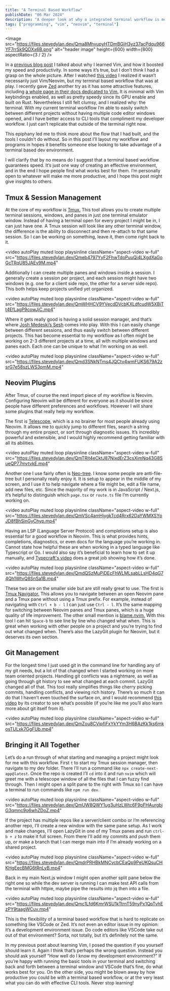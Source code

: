 ```yaml
---
title: "A Terminal Based Workflow"
publishDate: "06 Mar 2024"
description: "A deeper look at why a integrated terminal workflow is more than just using vim"
tags: ["programming", "vim", "neovim", "terminal"]
---
```



<Image
	src="https://files.stevedylan.dev/Qma8MhvupyHTDmBGiH3yz37acPdqu966YF7rrSk9QDXx6B.png"
	alt="header image"
	height={600}
	width={800}
	aspectRatio={3 / 2}
/>

In a [previous blog post](https://stevedylan.dev/posts/why-i-learned-vim) I talked about why I learned Vim, and how it boosted my speed and productivity. In some ways it’s true, but I don’t think I had a grasp on the whole picture. After I watched [this video](https://youtu.be/5wy2iLU5fs0?si=uZ2e6_EUFkrk4Vrp) I realized it wasn’t necessarily just Vim/Neovim, but my terminal based workflow that was at play. I recently gave [Zed](https://zed.dev) another try as it has some attractive features, including [a whole page in their docs dedicated to Vim.](https://zed.dev/docs/vim) It is minimal with Vim keybindings enabled, as well as pretty speedy since its GPU enable and built on Rust. Nevertheless I still felt clumsy, and I realized why: the terminal. With my current terminal workflow I’m able to easily switch between different projects without having multiple code editor windows opened, and I have better access to CLI tools that compliment my developer workflow. I just can’t replicate that outside of the terminal right now.

This epiphany led me to think more about the flow that I had built, and the tools I couldn’t do without. So in this post I’ll layout my workflow and programs in hopes it benefits someone else looking to take advantage of a terminal based dev environment.

I will clarify that by no means do I suggest that a terminal based workflow guarantees speed. It’s just one way of creating an effective environment, and in the end I hope people find what works best for them. I’m personally open to whatever will make me more productive, and I hope this post might give insights to others.

## Tmux & Session Management

At the core of my workflow is [Tmux.](https://github.com/tmux/tmux) This tool allows you to create multiple terminal sessions, windows, and panes in just one terminal emulator window. Instead of having a terminal open for every project I might be in, I can just have one. A Tmux session will look like any other terminal window, the difference is the ability to disconnect and then re-attach to that same session. So I can be working on something, leave it, then come right back to it.

<video
	autoPlay
	muted
	loop
	playsinline
	className="aspect-video w-full"
	src="https://files.stevedylan.dev/Qmeb4797YyF2FhwTdoPuuQi4LXgdXaGoGcTRqU85JAEv9M.mp4"
></video>

Additionally I can create multiple panes and windows inside a session. I generally create a session per project, and each session might have two windows (e.g. one for a client side repo, the other for a server side repo). This both helps keep projects unified yet organized.

<video
	autoPlay
	muted
	loop
	playsinline
	className="aspect-video w-full"
	src="https://files.stevedylan.dev/QmWHHCV9YVecdDVcbKXLdfcudW5XBiTt4EfLagP9cowJjC.mp4"
></video>

Where it gets really good is having a solid session manager, and that’s where [Josh Medeski’s Sesh](https://github.com/joshmedeski/sesh) comes into play. With this I can easily change between different sessions, and thus easily switch between different projects. This has become essential to my workflow as I often might be working on 2-3 different projects at a time, all with multiple windows and panes each. Each one can be unique to what I’m working on as well.

<video
	autoPlay
	muted
	loop
	playsinline
	className="aspect-video w-full"
	src="https://files.stevedylan.dev/Qmd3SNkNTms4JQCtv4wmFUKS679A2zsrG7e58szLWS3pmM.mp4"
></video>

## Neovim Plugins

After Tmux, of course the next import piece of my workflow is Neovim. Configuring Neovim will be different for everyone as it should be since people have different preferences and workflows. However I will share some plugins that really help my workflow.

The first is [Telescope](https://github.com/nvim-telescope/telescope.nvim), which is a no brainer for most people already using Neovim. It allows me to quickly jump to different files, search a string through my entire project, or sort through diagnostic issues. It’s incredibly powerful and extensible, and I would highly recommend getting familiar with all its abilities.

<video
	autoPlay
	muted
	loop
	playsinline
	className="aspect-video w-full"
	src="https://files.stevedylan.dev/QmTRit4eCktJ87NjxdErZ3csXimNq43G8SueQP77mvtvkE.mp4"
></video>

Another one I use fairly often is [Neo-tree](https://github.com/nvim-neo-tree/neo-tree.nvim). I know some people are anti-file-tree but I personally really enjoy it. It is setup to appear in the middle of my screen, and I use it to help navigate where a file might be, edit a file name, add new files, etc. Since the majority of my work is in JavaScript / Next.js, it’s helpful to distinguish which `page.tsx` or `route.ts` file I’m currently working on.

<video
	autoPlay
	muted
	loop
	playsinline
	className="aspect-video w-full"
	src="https://files.stevedylan.dev/QmVSc4amHjygkTcd4Rrx62DaYWMXSYpJD8fBhSinGyChyp.mp4"
></video>

Having an LSP (Language Server Protocol) and completions setup is also essential for a good workflow in Neovim. This is what provides hints, completions, diagnostics, or even docs for the language you’re working in. Cannot state how helpful these are when working in a typed language like Typescript or Go. I would also say it’s beneficial to learn how to set it up manually, and [Typecraft's video](https://youtu.be/S-xzYgTLVJE?si=xG7c-Yx0fkxRHwx0) does a great job showing how it’s done.

<video
	autoPlay
	muted
	loop
	playsinline
	className="aspect-video w-full"
	src="https://files.stevedylan.dev/QmdQSzMuPiDEcFhWLMLsabLLsHD4qG74Qh1WtvQ8SnSa1B.mp4"
></video>

These two are on the smaller side but are still really great to use. The first is [Tmux Navigator.](https://github.com/christoomey/vim-tmux-navigator) This allows you to navigate between an open Neovim pane and a Tmux pane without using a Tmux prefix. For example, instead of navigating with `Ctrl + b - l` I can just use `Ctrl - l`. It’s the same mapping for switching between Neovim panes and Tmux panes, which is a huge quality of life improvement. The other small mention is [blame.nvim.](https://github.com/FabijanZulj/blame.nvim) With this tool I can hit `Space-b` to see line by line who changed what when. This is great when working with other people on a project and you’re trying to find out what changed when. There’s also the LazyGit plugin for Neovim, but it deserves its own section.

## Git Management

For the longest time I just used git in the command line for handling any of my git needs, but a lot of that changed when I started working on more team oriented projects. Handling git conflicts was a nightmare, as well as going through git history to see what changed at each commit. LazyGit changed all of that. This tool really simplifies things like cherry picking commits, handling conflicts, and viewing rich history. There’s so much it can do that I haven’t even touched the surface on, and I would recommend [this video](https://youtu.be/CPLdltN7wgE?si=7XqMjlwpi5tmWFpA) by its creator to see what’s possible (if you’re like me you’ll also learn more about git itself from it).

<video
	autoPlay
	muted
	loop
	playsinline
	className="aspect-video w-full"
	src="https://files.stevedylan.dev/QmZou8CVipfiFxYkYYm3H6BAzKk1ks6mkosTULxk7GgFUb.mp4"
></video>

## Bringing it All Together

Let’s do a run through of what starting and managing a project might look for me with this workflow. First `t` to start my Tmux session manager, then navigate to my dev folder. There I’ll run a command like `npx create-next-app@latest`. Once the repo is created I’ll `cd` into it and run `nvim` which will greet me with a telescope window of all the files that I can fuzzy find through. Then I might open a split pane to the right with Tmux so I can have a terminal to run commands like `npm run dev`.

<video
	autoPlay
	muted
	loop
	playsinline
	className="aspect-video w-full"
	src="https://files.stevedylan.dev/QmUW8QWY1ug3uHzLWtc6F9pFHAurgbjG3qmnc9o6whZDoZ.mp4"
></video>

If the project has multiple repos like a server/client combo or I’m referencing another repo, I’ll create a new window with the same pane setup. As I work and make changes, I’ll open LazyGit in one of my Tmux panes and run `ctrl-b + z` to make it full screen. From there I’ll add my commits and push them up, or make a branch that I can merge main into if I’m already working on a shared project.

<video
	autoPlay
	muted
	loop
	playsinline
	className="aspect-video w-full"
	src="https://files.stevedylan.dev/QmdrPRHBkMNCvcbCEaQp9PeUKQsuCHKHgEecBMG6tRnLyB.mp4"
></video>

Back in my main Next.js window I might open another split pane below the right one so while the dev server is running I can make test API calls from the terminal with httpie, maybe pipe the results into jq then into a file.

<video
	autoPlay
	muted
	loop
	playsinline
	className="aspect-video w-full"
	src="https://files.stevedylan.dev/Qmc1Lfd6KmrWSU1kTtrnT59nyPx1QpTvhEzPY9taagWCuv.mp4"
></video>

This is the flexibility of a terminal based workflow that is hard to replicate on something like VSCode or Zed. It’s not even an editor issue in my opinion: it’s a development environment issue. Do code editors like VSCode take out out of that environment? Sorta, not totally, but it’s definitely not the same.

In my previous post about learning Vim, I posed the question if you yourself should learn it. Again I think that’s perhaps the wrong question. Instead you should ask yourself “How well do I know my development environment?” If you’re happy with running the basic tools in your terminal and switching back and forth between a terminal window and VSCode that’s fine, do what works best for you. On the other side, you might be blown away by how productive you could be with a terminal based workflow, or at the very least what you can do with effective CLI tools. Never stop learning!
